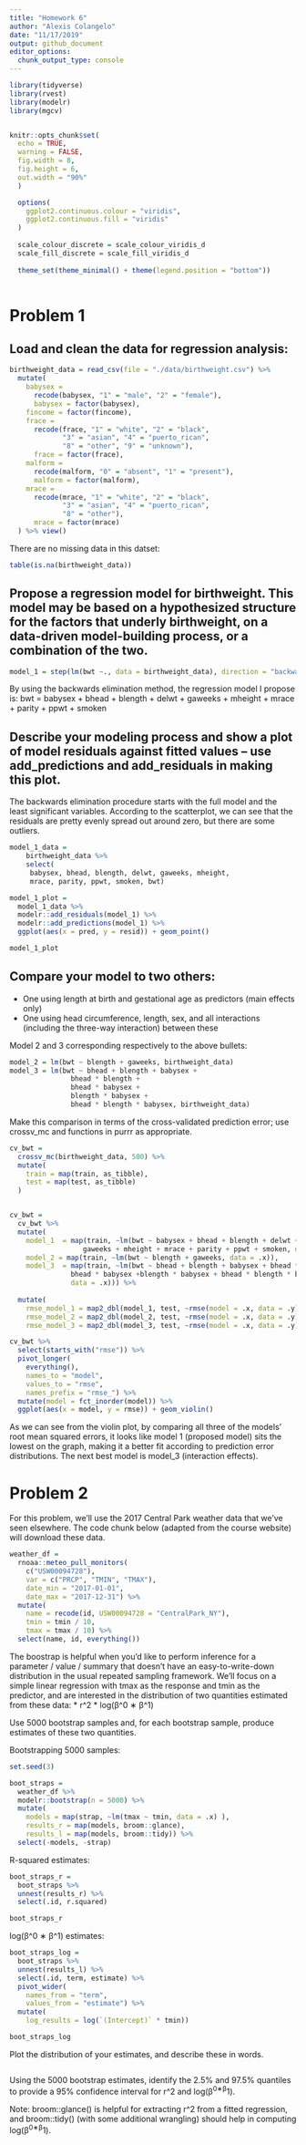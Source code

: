 ```yaml
---
title: "Homework 6"
author: "Alexis Colangelo"
date: "11/17/2019"
output: github_document
editor_options: 
  chunk_output_type: console
---
```


```r
library(tidyverse)
library(rvest)
library(modelr)
library(mgcv)


knitr::opts_chunk$set(
  echo = TRUE,
  warning = FALSE,
  fig.width = 8,
  fig.height = 6,
  out.width = "90%"
  )

  options(
    ggplot2.continuous.colour = "viridis",
    ggplot2.continuous.fill = "viridis"
  )
  
  scale_colour_discrete = scale_colour_viridis_d
  scale_fill_discrete = scale_fill_viridis_d
  
  theme_set(theme_minimal() + theme(legend.position = "bottom"))
  
```

# Problem 1

## Load and clean the data for regression analysis:

```r
birthweight_data = read_csv(file = "./data/birthweight.csv") %>%
  mutate(
    babysex = 
      recode(babysex, "1" = "male", "2" = "female"),
      babysex = factor(babysex),
    fincome = factor(fincome),
    frace = 
      recode(frace, "1" = "white", "2" = "black", 
             "3" = "asian", "4" = "puerto_rican", 
             "8" = "other", "9" = "unknown"),
      frace = factor(frace),
    malform = 
      recode(malform, "0" = "absent", "1" = "present"),
      malform = factor(malform),
    mrace =
      recode(mrace, "1" = "white", "2" = "black",
             "3" = "asian", "4" = "puerto_rican",
             "8" = "other"),
      mrace = factor(mrace)
  ) %>% view()
```

There are no missing data in this datset:
```r
table(is.na(birthweight_data))
```

## Propose a regression model for birthweight. This model may be based on a hypothesized structure for the factors that underly birthweight, on a data-driven model-building process, or a combination of the two. 

```r
model_1 = step(lm(bwt ~., data = birthweight_data), direction = "backward")
```

By using the backwards elimination method, the regression model I propose is:
bwt = babysex + bhead + blength + delwt + gaweeks + mheight + mrace + parity + ppwt + smoken
    
## Describe your modeling process and show a plot of model residuals against fitted values – use add_predictions and add_residuals in making this plot.
The backwards elimination procedure starts with the full model and the least significant variables. According to the scatterplot, we can see that the residuals are pretty evenly
spread out around zero, but there are some outliers. 
 
```r
model_1_data =
    birthweight_data %>% 
    select(
     babysex, bhead, blength, delwt, gaweeks, mheight, 
     mrace, parity, ppwt, smoken, bwt) 

model_1_plot =
  model_1_data %>%
  modelr::add_residuals(model_1) %>%
  modelr::add_predictions(model_1) %>%
  ggplot(aes(x = pred, y = resid)) + geom_point()

model_1_plot

```

## Compare your model to two others:
* One using length at birth and gestational age as predictors (main effects only) 
* One using head circumference, length, sex, and all interactions (including the three-way interaction) between these

Model 2 and 3 corresponding respectively to the above bullets:
```r
model_2 = lm(bwt ~ blength + gaweeks, birthweight_data)
model_3 = lm(bwt ~ bhead + blength + babysex + 
               bhead * blength + 
               bhead * babysex +
               blength * babysex + 
               bhead * blength * babysex, birthweight_data)
```

Make this comparison in terms of the cross-validated prediction error; use crossv_mc and functions in purrr as appropriate.

```r
cv_bwt =
  crossv_mc(birthweight_data, 500) %>%
  mutate(
    train = map(train, as_tibble),
    test = map(test, as_tibble)
  )


cv_bwt = 
  cv_bwt %>% 
  mutate(
    model_1  = map(train, ~lm(bwt ~ babysex + bhead + blength + delwt + 
                  gaweeks + mheight + mrace + parity + ppwt + smoken, data = .x)),
    model_2 = map(train, ~lm(bwt ~ blength + gaweeks, data = .x)),
    model_3  = map(train, ~lm(bwt ~ bhead + blength + babysex + bhead * blength + 
               bhead * babysex +blength * babysex + bhead * blength * babysex, 
               data = .x))) %>% 
  
  mutate(
    rmse_model_1 = map2_dbl(model_1, test, ~rmse(model = .x, data = .y)),
    rmse_model_2 = map2_dbl(model_2, test, ~rmse(model = .x, data = .y)),
    rmse_model_3 = map2_dbl(model_3, test, ~rmse(model = .x, data = .y)))

cv_bwt %>% 
  select(starts_with("rmse")) %>% 
  pivot_longer(
    everything(),
    names_to = "model", 
    values_to = "rmse",
    names_prefix = "rmse_") %>% 
  mutate(model = fct_inorder(model)) %>% 
  ggplot(aes(x = model, y = rmse)) + geom_violin()
```

As we can see from the violin plot, by comparing all three of the models' root mean squared errors, it looks like model 1 (proposed model) sits the lowest on the graph, making it a better fit according to prediction error distributions. The next best model is model_3 (interaction effects).

# Problem 2

For this problem, we’ll use the 2017 Central Park weather data that we’ve seen elsewhere. The code chunk below (adapted from the course website) will download these data.

```r
weather_df = 
  rnoaa::meteo_pull_monitors(
    c("USW00094728"),
    var = c("PRCP", "TMIN", "TMAX"), 
    date_min = "2017-01-01",
    date_max = "2017-12-31") %>%
  mutate(
    name = recode(id, USW00094728 = "CentralPark_NY"),
    tmin = tmin / 10,
    tmax = tmax / 10) %>%
  select(name, id, everything())

```

The boostrap is helpful when you’d like to perform inference for a parameter / value / summary that doesn’t have an easy-to-write-down distribution in the usual repeated sampling framework. We’ll focus on a simple linear regression with tmax as the response and tmin as the predictor, and are interested in the distribution of two quantities estimated from these data:
* r^2
* log(β^0 ∗ β^1)

Use 5000 bootstrap samples and, for each bootstrap sample, produce estimates of these two quantities. 

Bootstrapping 5000 samples:
```r
set.seed(3)

boot_straps = 
  weather_df %>% 
  modelr::bootstrap(n = 5000) %>%
  mutate(
    models = map(strap, ~lm(tmax ~ tmin, data = .x) ),
    results_r = map(models, broom::glance),
    results_l = map(models, broom::tidy)) %>%
  select(-models, -strap) 

```

R-squared estimates:
```r
boot_straps_r =
  boot_straps %>%
  unnest(results_r) %>%
  select(.id, r.squared)

boot_straps_r
```

log(β^0 ∗ β^1) estimates:
```r
boot_straps_log =
  boot_straps %>%
  unnest(results_l) %>%
  select(.id, term, estimate) %>%
  pivot_wider(
    names_from = "term",
    values_from = "estimate") %>%
  mutate(
    log_results = log(`(Intercept)` * tmin))

boot_straps_log
```
  
Plot the distribution of your estimates, and describe these in words. 

```r

```


Using the 5000 bootstrap estimates, identify the 2.5% and 97.5% quantiles to provide a 95% confidence interval for r^2 and log(β^0∗β^1). 

Note: broom::glance() is helpful for extracting r^2 from a fitted regression, and broom::tidy() (with some additional wrangling) should help in computing log(β^0∗β^1).

